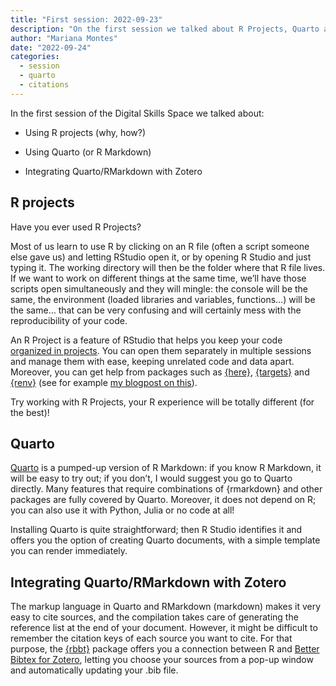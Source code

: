 ```yaml
---
title: "First session: 2022-09-23"
description: "On the first session we talked about R Projects, Quarto and integrating citations from Zotero."
author: "Mariana Montes"
date: "2022-09-24"
categories:
  - session
  - quarto
  - citations
---
```


In the first session of the Digital Skills Space we talked about:

- Using R projects (why, how?)

- Using Quarto (or R Markdown)

- Integrating Quarto/RMarkdown with Zotero

## R projects

Have you ever used R Projects?

Most of us learn to use R by clicking on an R file (often a script someone else gave us) and letting RStudio open it, or by opening R Studio and just typing it. The working directory will then be the folder where that R file lives. If we want to work on different things at the same time, we'll have those scripts open simultaneously and they will mingle: the console will be the same, the environment (loaded libraries and variables, functions...) will be the same... that can be very confusing and will certainly mess with the reproducibility of your code.

An R Project is a feature of RStudio that helps you keep your code [organized in projects](https://www.tidyverse.org/blog/2017/12/workflow-vs-script/). You can open them separately in multiple sessions and manage them with ease, keeping unrelated code and data apart. Moreover, you can get help from packages such as [{here}](https://here.r-lib.org/), [{targets}](https://docs.ropensci.org/targets/) and [{renv}](https://rstudio.github.io/renv/articles/renv.html) (see for example [my blogpost on this](https://www.marianamontes.me/post/a-project-from-scratch/)).

Try working with R Projects, your R experience will be totally different (for the best)!

## Quarto

[Quarto](https://quarto.org/) is a pumped-up version of R Markdown: if you know R Markdown, it will be easy to try out; if you don't, I would suggest you go to Quarto directly. Many features that require combinations of {rmarkdown} and other packages are fully covered by Quarto. Moreover, it does not depend on R; you can also use it with Python, Julia or no code at all!

Installing Quarto is quite straightforward; then R Studio identifies it and offers you the option of creating Quarto documents, with a simple template you can render immediately.

## Integrating Quarto/RMarkdown with Zotero

The markup language in Quarto and RMarkdown (markdown) makes it very easy to cite sources, and the compilation takes care of generating the reference list at the end of your document. However, it might be difficult to remember the citation keys of each source you want to cite. For that purpose, the [{rbbt}](https://github.com/paleolimbot/rbbt) package offers you a connection between R and [Better Bibtex for Zotero](https://retorque.re/zotero-better-bibtex/), letting you choose your sources from a pop-up window and automatically updating your .bib file.
